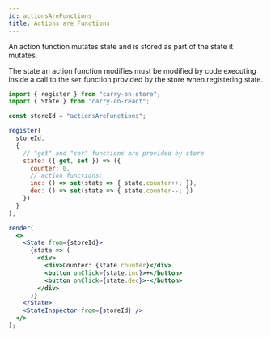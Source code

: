 ```yaml
---
id: actionsAreFunctions
title: Actions are Functions
---
```

An action function mutates state and is stored as part of the state it mutates.

The state an action function modifies must be modified by code executing inside a call to the `set` function provided by the store when registering state.

```jsx live noInline
import { register } from "carry-on-store";
import { State } from "carry-on-react";

const storeId = "actionsAreFunctions";

register(
  storeId,
  {
    // "get" and "set" functions are provided by store
    state: ({ get, set }) => ({
      counter: 0,
      // action functions:
      inc: () => set(state => { state.counter++; }),
      dec: () => set(state => { state.counter--; })
    })
  }
);

render(
  <>
    <State from={storeId}>
      {state => (
        <div>
          <div>Counter: {state.counter}</div>
          <button onClick={state.inc}>+</button>
          <button onClick={state.dec}>-</button>
        </div>
      )}
    </State>
    <StateInspector from={storeId} />
  </>
);
```
